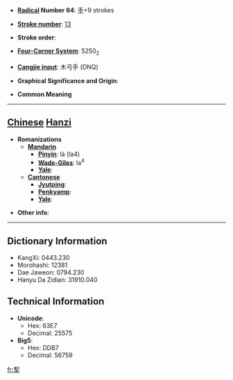 * '''[[Wiktionary:Chinese radical index| Radical]] Number 64''': [[Wiktionary:Chinese radical index 手|手]]+9 strokes

* '''[[Wiktionary:Chinese total strokes index|Stroke number]]''': [[Wiktionary:Chinese total strokes index 13|13]]

* '''Stroke order''': 

* '''[[Wiktionary:Chinese four corner index|Four-Corner System]]''': 5250<sub>2</sub>

* '''[[Wiktionary:Chinese Cangjie index|Cangjie input]]''': 木弓手 (DNQ)

* '''Graphical Significance and Origin''': 

* '''Common Meaning'''

----

== [[Chinese]] [[Hanzi]] ==

* '''Romanizations'''
** '''[[Mandarin]]'''
*** '''[[Pinyin]]''': là (la4)
*** '''[[Wade-Giles]]''': la<sup>4</sup>
*** '''[[Yale]]''': 
** '''[[Cantonese]]'''
*** '''[[Jyutping]]''':
*** '''[[Penkyamp]]''': 
*** '''[[Yale]]''': 

* '''Other info''': 

----

== Dictionary Information ==

* KangXi: 0443.230
* Morohashi: 12381
* Dae Jaweon: 0794.230
* Hanyu Da Zidian: 31910.040

== Technical Information ==

* '''Unicode''':
** Hex: 63E7
** Decimal: 25575
* '''Big5''':
** Hex: DDB7
** Decimal: 56759

[[fr:揧]]